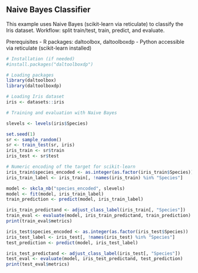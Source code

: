 ## Naive Bayes Classifier

This example uses Naive Bayes (scikit-learn via reticulate) to classify the Iris dataset.
Workflow: split train/test, train, predict, and evaluate.

Prerequisites
- R packages: daltoolbox, daltoolboxdp
- Python accessible via reticulate (scikit-learn installed)

```r
# Installation (if needed)
#install.packages("daltoolboxdp")
```

```r
# Loading packages
library(daltoolbox)
library(daltoolboxdp)
```


```r
# Loading Iris dataset
iris <- datasets::iris
```

```r
# Training and evaluation with Naive Bayes

slevels <- levels(iris$Species)

set.seed(1)
sr <- sample_random()
sr <- train_test(sr, iris)
iris_train <- sr$train
iris_test <- sr$test

# Numeric encoding of the target for scikit-learn
iris_train$species_encoded <- as.integer(as.factor(iris_train$Species))
iris_train_label <- iris_train[, !names(iris_train) %in% "Species"]

model <- skcla_nb("species_encoded", slevels)
model <- fit(model, iris_train_label)
train_prediction <- predict(model, iris_train_label)

iris_train_predictand <- adjust_class_label(iris_train[, "Species"])
train_eval <- evaluate(model, iris_train_predictand, train_prediction)
print(train_eval$metrics)

iris_test$species_encoded <- as.integer(as.factor(iris_test$Species))
iris_test_label <- iris_test[, !names(iris_test) %in% "Species"]
test_prediction <- predict(model, iris_test_label)

iris_test_predictand <- adjust_class_label(iris_test[, "Species"])
test_eval <- evaluate(model, iris_test_predictand, test_prediction)
print(test_eval$metrics)
```

